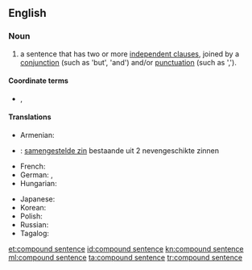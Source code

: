 ==English==

===Noun===
{{en-noun|head=[[compound]] [[sentence]]}}

# {{lb|en|grammar}} a sentence that has two or more [[independent clause]]s, joined by a [[conjunction]] (such as 'but', 'and') and/or [[punctuation]] (such as ',').
{{examples-right|examples=The alarm went off and I got out of bed.<br>I got to work but my computer wouldn't work}}

====Coordinate terms====
* {{sense|grammar}} {{l|en|simple sentence}}, {{l|en|complex sentence}}

====Translations====
{{trans-top|a sentence that has two or more independent clauses, joined by a conjunction and/or punctuation.}}
* Armenian: {{t|hy|բարդ նախադասություն}}
* {{ttbc|nl}}: [[samengestelde zin]] bestaande uit 2 nevengeschikte zinnen {{g|m}} <!-- what is the translation here? is it only the linked phrase? the whole phrase? WTF is this? -->
* French: {{t+|fr|phrase complexe|f}}
* German: {{t+|de|Satzreihe|f}}, {{t+|de|Satzverbindung|f}}
* Hungarian: {{t|hu|összetett mondat}}
{{trans-mid}}
* Japanese: {{t|ja|重文|tr=jūbun|sc=Jpan}}
* Korean: {{t|ko|병렬문|sc=Kore}}
* Polish: {{t+|pl|zdanie złożone|n}}
* Russian: {{t|ru|сложносочинённое предложе́ние|n}}
* Tagalog: {{t|tl|tambalang pangungusap}}
{{trans-bottom}}

[[et:compound sentence]]
[[id:compound sentence]]
[[kn:compound sentence]]
[[ml:compound sentence]]
[[ta:compound sentence]]
[[tr:compound sentence]]